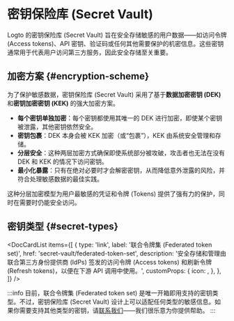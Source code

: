 
# 密钥保险库 (Secret Vault)

Logto 的密钥保险库 (Secret Vault) 旨在安全存储敏感的用户数据——如访问令牌 (Access tokens)、API 密钥、验证码或任何其他需要保护的机密信息。这些密钥通常用于代表用户访问第三方服务，因此安全存储至关重要。

## 加密方案 \{#encryption-scheme}

为了保护敏感数据，密钥保险库 (Secret Vault) 采用了基于**数据加密密钥 (DEK)** 和**密钥加密密钥 (KEK)** 的强大加密方案。

- **每个密钥单独加密**：每个密钥都使用其唯一的 DEK 进行加密，即使某个密钥被泄露，其他密钥依然安全。
- **密钥包裹**：DEK 本身会被 KEK 加密（或“包裹”），KEK 由系统安全管理和存储。
- **分层安全**：这种两层加密方式确保即使系统部分被攻破，攻击者也无法在没有 DEK 和 KEK 的情况下访问密钥。
- **最小化暴露**：只有在绝对必要时才会解密密钥，从而降低意外泄露的风险，并符合处理敏感数据的最佳实践。

这种分层加密模型为用户最敏感的凭证和令牌 (Tokens) 提供了强有力的保护，同时在需要时仍能安全访问。

## 密钥类型 \{#secret-types}

<DocCardList
  items={[
    {
      type: 'link',
      label: '联合令牌集 (Federated token set)',
      href: 'secret-vault/federated-token-set',
      description:
        '安全存储和管理由联合第三方身份提供商 (IdPs) 签发的访问令牌 (Access tokens) 和刷新令牌 (Refresh tokens)，以便在下游 API 调用中使用。',
      customProps: {
        icon: <Connectors />,
      },
    },
  ]}
/>

:::info
目前，联合令牌集 (Federated token set) 是唯一开箱即用支持的密钥类型。不过，密钥保险库 (Secret Vault) 设计上可以适配任何类型的敏感信息。如果你需要支持其他类型的密钥，请[联系我们](https://logto.io/contact)——我们很乐意为你提供帮助。
:::
